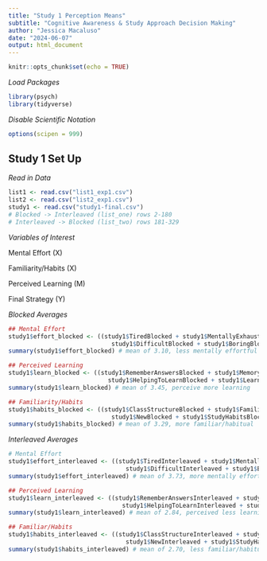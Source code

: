 ```yaml
---
title: "Study 1 Perception Means"
subtitle: "Cognitive Awareness & Study Approach Decision Making"
author: "Jessica Macaluso"
date: "2024-06-07"
output: html_document
---
```


```r
knitr::opts_chunk$set(echo = TRUE)
```

*Load Packages*
```r
library(psych)
library(tidyverse)
```

*Disable Scientific Notation*
```r
options(scipen = 999)
```

## Study 1 Set Up

*Read in Data*
```r
list1 <- read.csv("list1_exp1.csv")
list2 <- read.csv("list2_exp1.csv")
study1 <- read.csv("study1-final.csv")
# Blocked -> Interleaved (list_one) rows 2-180
# Interleaved -> Blocked (list_two) rows 181-329
```

*Variables of Interest*


Mental Effort (X)


Familiarity/Habits (X)


Perceived Learning (M)


Final Strategy (Y)

*Blocked Averages*
```r
## Mental Effort
study1$effort_blocked <- ((study1$TiredBlocked + study1$MentallyExhaustingBlocked +
                             study1$DifficultBlocked + study1$BoringBlocked) / 4)
summary(study1$effort_blocked) # mean of 3.10, less mentally effortful

## Perceived Learning
study1$learn_blocked <- ((study1$RememberAnswersBlocked + study1$MemoryAnswersBlocked +
                            study1$HelpingToLearnBlocked + study1$LearnAnswersBlocked) / 4)
summary(study1$learn_blocked) # mean of 3.45, perceive more learning

## Familiarity/Habits 
study1$habits_blocked <- ((study1$ClassStructureBlocked + study1$FamiliarBlocked +
                             study1$NewBlocked + study1$StudyHabitsBlocked)/ 4)
summary(study1$habits_blocked) # mean of 3.29, more familiar/habitual
```

*Interleaved Averages*
```r
# Mental Effort
study1$effort_interleaved <- ((study1$TiredInterleaved + study1$MentallyExhaustingInterleaved  +
                                 study1$DifficultInterleaved + study1$BoringInterleaved) / 4)
summary(study1$effort_interleaved) # mean of 3.73, more mentally effortful

## Perceived Learning
study1$learn_interleaved <- ((study1$RememberAnswersInterleaved + study1$MemoryAnswersInterleaved +
                                study1$HelpingToLearnInterleaved + study1$LearnAnswersInterleaved) / 4)
summary(study1$learn_interleaved) # mean of 2.84, perceived less learning

## Familiar/Habits
study1$habits_interleaved <- ((study1$ClassStructureInterleaved + study1$FamiliarInterleaved +
                                 study1$NewInterleaved + study1$StudyHabitsInterleaved) / 4)
summary(study1$habits_interleaved) # mean of 2.70, less familiar/habitual
```




